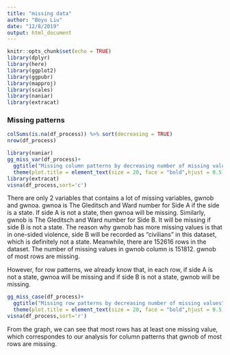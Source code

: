 ---
title: "missing data"
author: "Boyu Liu"
date: "12/8/2019"
output: html_document
---

```{r setup, include=FALSE}
knitr::opts_chunk$set(echo = TRUE)
library(dplyr)
library(here)
library(ggplot2)
library(ggpubr)
library(mapproj)
library(scales)
library(naniar)
library(extracat)
```

### Missing patterns
```{r}
colSums(is.na(df_process)) %>% sort(decreasing = TRUE)
nrow(df_process)
```

```{r,fig.height=8}
library(naniar)
gg_miss_var(df_process)+
  ggtitle("Missing column patterns by decreasing number of missing values")+
  theme(plot.title = element_text(size = 20, face = "bold",hjust = 0.5))
library(extracat)
visna(df_process,sort='c')
```

There are only 2 variables that contains a lot of missing variables, gwnob and gwnoa. gwnoa is The Gleditsch and Ward number for Side A if the side is a state. If side A is not a state, then gwnoa will be missing. Similarly, gwnob is The Gleditsch and Ward number for Side B. It will be missing if side B is not a state. The reason why gwnob has more missing values is that in one-sided violence, side B will be recorded as "civilians" in this dataset, which is definitely not a state.
Meanwhile, there are 152616 rows in the dataset. The number of missing values in gwnob column is 151812. gwnob of most rows are missing.

However, for row patterns, we already know that, in each row, if side A is not a state, gwnoa will be missing and if side B is not a state, gwnob will be missing.
```{r,fig.width=10}
gg_miss_case(df_process)+
  ggtitle("Missing row patterns by decreasing number of missing values")+
  theme(plot.title = element_text(size = 20, face = "bold",hjust = 0.5))
visna(df_process,sort='r')
```
From the graph, we can see that most rows has at least one missing value, which correspondes to our analysis for column patterns that gwnob of most rows are missing. 
